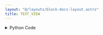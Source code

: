 ```yaml
---
layout: "@/layouts/block-docs-layout.astro"
title: TEXT_VIEW
---
```



<PythonDocsDisplay docstring={docstring} />

<details>
<summary>Python Code</summary>
```python
import pprint
from flojoy import flojoy, TextBlob


@flojoy
def TEXT_VIEW(default: TextBlob, prettify: bool = False) -> TextBlob:
    """The TEXT_VIEW node creates a text visualization for a given TextBlob DataContainer type.

    Inputs
    ------
    default : TextBlob
        The DataContainer to be visualized in text format

    Parameters
    ----------
    prettify : Boolean
        Whether to prettify the displayed text (defaults to True)

    Returns
    -------
    TextBlob
        The DataContainer containing text data
    """

    s = default.text_blob

    if prettify:
        s = pprint.pformat(default.text_blob)

    return TextBlob(s)

```
[Find this Flojoy Block on GitHub](https://github.com/flojoy-ai/blocks/blob/main/blocks/VISUALIZERS/DATA_STRUCTURE/TEXT_VIEW/TEXT_VIEW.py)
</details>


## Example
